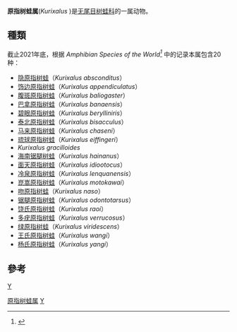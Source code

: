 {{Automatic taxobox
| taxon = Kurixalus 
| authority = Ye, Fei, and Dubois, 1999
}}

'''原指树蛙属'''(''Kurixalus'' )是[[无尾目|无尾目]][[树蛙科|树蛙科]]的一属动物。

== 種類 ==
截止2021年底，根据 ''Amphibian Species of the World<ref>{{cite web|title=''Kurixalus'' Ye, Fei, and Dubois, 1999|url=https://amphibiansoftheworld.amnh.org/Amphibia/Anura/Rhacophoridae/Rhacophorinae/Kurixalus|website=Amphibian Species of the World|accessdate=2021-12-22|archive-date=2021-10-27|archive-url=https://web.archive.org/web/20211027060723/https://amphibiansoftheworld.amnh.org/Amphibia/Anura/Rhacophoridae/Rhacophorinae/Kurixalus|dead-url=no}}</ref>'' 中的记录本属包含20种：
* [[隐原指树蛙|隐原指树蛙]]（''Kurixalus absconditus''）
* [[饰边原指树蛙|饰边原指树蛙]]（''Kurixalus appendiculatus''）
* [[腹斑原指树蛙|腹斑原指树蛙]]（''Kurixalus baliogaster''）
* [[巴拿原指树蛙|巴拿原指树蛙]]（''Kurixalus banaensis''）
* [[碧眼原指树蛙|碧眼原指树蛙]]（''Kurixalus berylliniris''）
* [[泰北原指树蛙|泰北原指树蛙]]（''Kurixalus bisacculus''）
* [[马来原指树蛙|马来原指树蛙]]（''Kurixalus chaseni''）
* [[琉球原指树蛙|琉球原指树蛙]]（''Kurixalus eiffingeri''）
*''Kurixalus gracilloides''
* [[海南锯腿树蛙|海南锯腿树蛙]]（''Kurixalus hainanus''）
* [[面天原指树蛙|面天原指树蛙]]（''Kurixalus idiootocus''）
* [[冷泉原指树蛙|冷泉原指树蛙]]（''Kurixalus lenquanensis''）
* [[崑嵩原指树蛙|崑嵩原指树蛙]]（''Kurixalus motokawai''）
* [[吻原指树蛙|吻原指树蛙]]（''Kurixalus naso''）
* [[锯腿原指树蛙|锯腿原指树蛙]]（''Kurixalus odontotarsus''）
* [[饶氏原指树蛙|饶氏原指树蛙]]（''Kurixalus raoi''）
* [[多疣原指树蛙|多疣原指树蛙]]（''Kurixalus verrucosus''）
* [[绿原指树蛙|绿原指树蛙]]（''Kurixalus viridescens''）
* [[王氏原指树蛙|王氏原指树蛙]]（''Kurixalus wangi''）
* [[杨氏原指树蛙|杨氏原指树蛙]]（''Kurixalus yangi''）

== 參考 ==
{{reflist}}

{{taxonbar}}
[[category:树蛙科|Y]]
[[Category:原指树蛙属|]]
[[Category:_1999年描述的分类群|Y]]